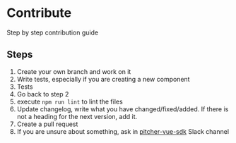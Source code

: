 
<Meta title="How Tos/How to contribute" />

# Contribute
Step by step contribution guide

## Steps
1. Create your own branch and work on it
2. Write tests, especially if you are creating a new component
3. Tests
4. Go back to step 2
5. execute `npm run lint` to lint the files
6. Update changelog, write what you have changed/fixed/added. If there is not a heading for the next version, add it.
7. Create a pull request
8. If you are unsure about something, ask in [pitcher-vue-sdk](https://pitcher.slack.com/archives/CSKEWT6QN) Slack channel
